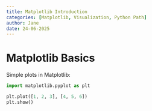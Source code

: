 ```yaml
---
title: Matplotlib Introduction
categories: [Matplotlib, Visualization, Python Path]
author: Jane
date: 24-06-2025
---
```


# Matplotlib Basics

Simple plots in Matplotlib:

```python
import matplotlib.pyplot as plt

plt.plot([1, 2, 3], [4, 5, 6])
plt.show()
```